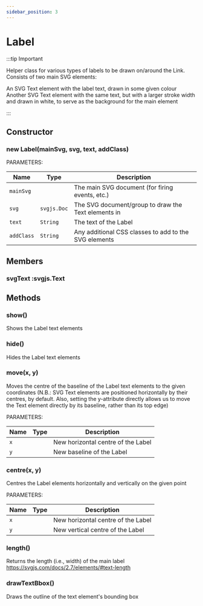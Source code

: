 ```yaml
---
sidebar_position: 3
---
```


# Label

:::tip Important

Helper class for various types of labels to be drawn on/around the Link. Consists of two main SVG elements:

An SVG Text element with the label text, drawn in some given colour
Another SVG Text element with the same text, but with a larger stroke width and drawn in white, to serve as the background for the main element

:::

## Constructor

### new Label(mainSvg, svg, text, addClass)

PARAMETERS:

<table>
    <thead>
        <tr>
            <th>Name</th>
            <th>Type</th>
            <th>Description</th>
        </tr>
    </thead>
    <tbody>
        <tr>
            <td class="name"><code>mainSvg</code></td>
            <td class="type"></td>
            <td class="desc">The main SVG document (for firing events, etc.)</td>
        </tr>
        <tr>
            <td class="name"><code>svg</code></td>
            <td class="type"><code>svgjs.Doc</code></td>
            <td class="desc">The SVG document/group to draw the Text elements in</td>
        </tr>
        <tr>
            <td class="name"><code>text</code></td>
            <td class="type"><code>String</code></td>
            <td class="desc">The text of the Label</td>
        </tr>
        <tr>
            <td class="name"><code>addClass</code></td>
            <td class="type"><code>String</code></td>
            <td class="desc">Any additional CSS classes to add to the SVG elements</td>
        </tr>
    </tbody>
</table>

## Members

### svgText <span class="color-grey">:svgjs.Text</span>

## Methods

### show()

Shows the Label text elements

### hide()

Hides the Label text elements

### move(x, y)

Moves the centre of the baseline of the Label text elements to the given coordinates (N.B.: SVG Text elements are positioned horizontally by their centres, by default. Also, setting the y-attribute directly allows us to move the Text element directly by its baseline, rather than its top edge)

PARAMETERS:

<table>
    <thead>
        <tr>
            <th>Name</th>
            <th>Type</th>
            <th>Description</th>
        </tr>
    </thead>
    <tbody>
        <tr>
            <td class="name"><code>x</code></td>
            <td class="type"></td>
            <td class="desc">New horizontal centre of the Label</td>
        </tr>
        <tr>
            <td class="name"><code>y</code></td>
            <td class="type"></td>
            <td class="desc">New baseline of the Label</td>
        </tr>
    </tbody>
</table>

### centre(x, y)

Centres the Label elements horizontally and vertically on the given point

PARAMETERS:

<table>
    <thead>
        <tr>
            <th>Name</th>
            <th>Type</th>
            <th>Description</th>
        </tr>
    </thead>
    <tbody>
        <tr>
            <td class="name"><code>x</code></td>
            <td class="type"></td>
            <td class="desc">New horizontal centre of the Label</td>
        </tr>
        <tr>
            <td class="name"><code>y</code></td>
            <td class="type"></td>
            <td class="desc">New vertical centre of the Label</td>
        </tr>
    </tbody>
</table>

### length()

Returns the length (i.e., width) of the main label https://svgjs.com/docs/2.7/elements/#text-length

### drawTextBbox()

Draws the outline of the text element's bounding box

